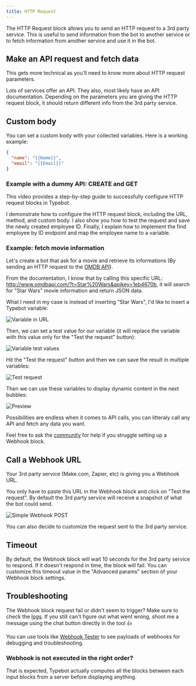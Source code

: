 ```yaml
---
title: HTTP Request
---
```



The HTTP Request block allows you to send an HTTP request to a 3rd party service. This is useful to send information from the bot to another service or to fetch information from another service and use it in the bot.

## Make an API request and fetch data

This gets more technical as you'll need to know more about HTTP request parameters.

Lots of services offer an API. They also, most likely have an API documentation. Depending on the parameters you are giving the HTTP request block, it should return different info from the 3rd party service.

## Custom body

You can set a custom body with your collected variables. Here is a working example:

```json
{
  "name": "{{Name}}",
  "email": "{{Email}}"
}
```

### Example with a dummy API: CREATE and GET

This video provides a step-by-step guide to successfully configure HTTP request blocks in Typebot.

I demonstrate how to configure the HTTP request block, including the URL, method, and custom body. I also show you how to test the request and save the newly created employee ID. Finally, I explain how to implement the find employee by ID endpoint and map the employee name to a variable.

<LoomVideo id="d9aef6a37e0c43759b31be7d69c4dd6d" />

### Example: fetch movie information

Let's create a bot that ask for a movie and retrieve its informations (By sending an HTTP request to the [OMDB API](http://www.omdbapi.com/)).

From the documentation, I know that by calling this specific URL: http://www.omdbapi.com/?t=Star%20Wars&apikey=1eb4670b, it will search for "Star Wars" movie information and return JSON data.

What I need in my case is instead of inserting "Star Wars", I'd like to insert a Typebot variable:

<Frame>
  <img
    src="/images/blocks/integrations/http-request/variable-url.png"
    alt="Variable in URL"
  />
</Frame>

Then, we can set a test value for our variable (it will replace the variable with this value only for the "Test the request" button):

<Frame style={{ maxWidth: "300px" }}>
  <img
    src="/images/blocks/integrations/http-request/variable-test-value.png"
    alt="Variable test values"
  />
</Frame>

Hit the "Test the request" button and then we can save the result in multiple variables:

<Frame style={{ maxWidth: "400px" }}>
  <img
    src="/images/blocks/integrations/http-request/save-in-variable.png"
    alt="Test request"
  />
</Frame>

Then we can use these variables to display dynamic content in the next bubbles:

<Frame>
  <img
    src="/images/blocks/integrations/http-request/preview.png"
    alt="Preview"
  />
</Frame>

Possibilities are endless when it comes to API calls, you can litteraly call any API and fetch any data you want.

Feel free to ask the [community](https://zazubot.com/discord) for help if you struggle setting up a Webhook block.

## Call a Webhook URL

Your 3rd party service (Make.com, Zapier, etc) is giving you a Webhook URL.

You only have to paste this URL in the Webhook block and click on "Test the request". By default the 3rd party service will receive a snapshot of what the bot could send.

<Frame>
  <img
    src="/images/blocks/integrations/http-request/simple-post.png"
    alt="Simple Webhook POST"
  />
</Frame>

You can also decide to customize the request sent to the 3rd party service.

## Timeout

By default, the Webhook block will wait 10 seconds for the 3rd party service to respond. If it doesn't respond in time, the block will fail. You can customize this timeout value in the "Advanced params" section of your Webhook block settings.

## Troubleshooting

The Webhook block request fail or didn't seem to trigger? Make sure to check the [logs](/results/overview#logs). If you still can't figure out what went wrong, shoot me a message using the chat button directly in the tool 👍

You can use tools like [Webhook Tester](https://webhook-test.com/) to see payloads of webhooks for debugging and troubleshooting.

### Webhook is not executed in the right order?

That is expected, Typebot actually computes all the blocks between each input blocks from a server before displaying anything.

<LoomVideo id="9cc00a9a8c8245709d6322f197c9fb45" />
